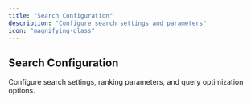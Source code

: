 ```yaml
---
title: "Search Configuration"
description: "Configure search settings and parameters"
icon: "magnifying-glass"
---
```


## Search Configuration

Configure search settings, ranking parameters, and query optimization options.
